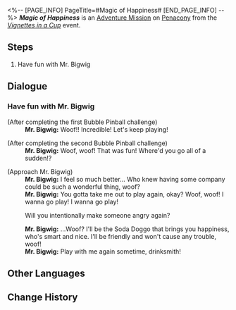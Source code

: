 <%-- [PAGE_INFO]
PageTitle=#Magic of Happiness#
[END_PAGE_INFO] --%>
{{Stub|Dialogue.}}
{{Mission Infobox
|id            = 8021122
|title         = 
|image         = <!--Mission Magic of Happiness.png-->
|type          = Adventure
|event_name    = 
|chapter       = Vignettes in a Cup
|requirements  = 
|summary       = <!--official mission summary from Fate's Atlas-->
|characters    = Trailblazer; Mr. Bigwig
|startLocation = [[Penacony]] - [[Mr. Bigwig's Emoscape]]
|world         = Penacony
|area          = Mr. Bigwig's Emoscape
|parent        = Morose Monsters (II)
|prev          = 
|next          = 
|exp           = 
|credits       = 
|stellarJade   = 
|other         = 
}}
'''''Magic of Happiness''''' is an [[Adventure Mission]] on [[Penacony]] from the ''[[Vignettes in a Cup]]'' event.

==Steps==
# Have fun with Mr. Bigwig

<!--
==Gameplay Notes==

--><!--
==Trial Character==

-->
==Dialogue==
{{Stub Dialogue|Missing dialogue immediately after entering the domain.}}
===Have fun with Mr. Bigwig===
{{Mission Description|type=adventure|location=Mr. Bigwig's Emoscape|You've entered Mr. Bigwig's Emoscape. Have some fun together.}}
{{Dialogue Start}}
:{{tx}}

;(After completing the first Bubble Pinball challenge)
:'''Mr. Bigwig:''' Woof!! Incredible! Let's keep playing!

;(After completing the second Bubble Pinball challenge)
:'''Mr. Bigwig:''' Woof, woof! That was fun! Where'd you go all of a sudden!?

;(Approach Mr. Bigwig)
:'''Mr. Bigwig:''' I feel so much better... Who knew having some company could be such a wonderful thing, woof?
:'''Mr. Bigwig:''' You gotta take me out to play again, okay? Woof, woof! I wanna go play! I wanna go play!
:{{DIcon|Arrow}} Will you intentionally make someone angry again?
:'''Mr. Bigwig:''' ...Woof? I'll be the Soda Doggo that brings you happiness, who's smart and nice. I'll be friendly and won't cause any trouble, woof!
:'''Mr. Bigwig:''' Play with me again sometime, drinksmith!
{{Dialogue End}}

==Other Languages==
{{Other Languages
|en   = Magic of Happiness
|zhs  = 变幸福的魔法
|zht  = 變幸福的魔法
|ja   = 幸せになる魔法
|ko   = 행복해지는 마법
|es   = La magia de la felicidad
|fr   = La magie du bonheur
|ru   = Волшебство счастья
|th   = เวทมนตร์เสกความสุข
|vi   = Phép Thuật Hạnh Phúc
|de   = Magie des Glücklichseins
|id   = Sihir Jadi Bahagia
|pt   = Magia da Felicidade
}}

==Change History==
{{Change History|2.1}}
